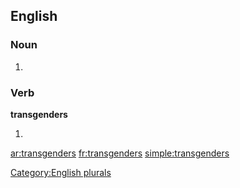 ==English==

===Noun===
{{head|en}}

# {{plural of|transgender}}

===Verb===
'''transgenders'''

# {{en-third-person singular of|transgender}}

[[Category:English plurals]]

[[ar:transgenders]]
[[fr:transgenders]]
[[simple:transgenders]]